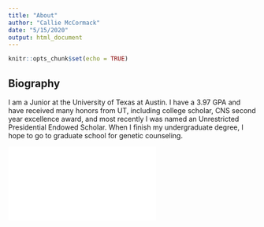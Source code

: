 ```yaml
---
title: "About"
author: "Callie McCormack"
date: "5/15/2020"
output: html_document
---
```


```r
knitr::opts_chunk$set(echo = TRUE)
```

## Biography

I am a Junior at the University of Texas at Austin. I have a 3.97 GPA and have received many honors from UT, including college scholar, CNS second year excellence award, and most recently I was named an Unrestricted Presidential Endowed Scholar. When I finish my undergraduate degree, I hope to go to graduate school for genetic counseling. 

![](/./About_files/Resume.pdf)